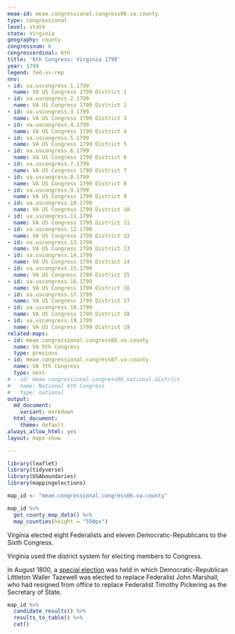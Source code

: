 ```yaml
---
meae-id: meae.congressional.congress06.va.county
type: congressional
level: state
state: Virginia
geography: county
congressnum: 6
congressordinal: 6th
title: '6th Congress: Virginia 1799'
year: 1799
legend: fed-vs-rep
nnv:
- id: va.uscongress.1.1799
  name: VA US Congress 1799 District 1
- id: va.uscongress.2.1799
  name: VA US Congress 1799 District 2
- id: va.uscongress.3.1799
  name: VA US Congress 1799 District 3
- id: va.uscongress.4.1799
  name: VA US Congress 1799 District 4
- id: va.uscongress.5.1799
  name: VA US Congress 1799 District 5
- id: va.uscongress.6.1799
  name: VA US Congress 1799 District 6
- id: va.uscongress.7.1799
  name: VA US Congress 1799 District 7
- id: va.uscongress.8.1799
  name: VA US Congress 1799 District 8
- id: va.uscongress.9.1799
  name: VA US Congress 1799 District 9
- id: va.uscongress.10.1799
  name: VA US Congress 1799 District 10
- id: va.uscongress.11.1799
  name: VA US Congress 1799 District 11
- id: va.uscongress.12.1799
  name: VA US Congress 1799 District 12
- id: va.uscongress.13.1799
  name: VA US Congress 1799 District 13
- id: va.uscongress.14.1799
  name: VA US Congress 1799 District 14
- id: va.uscongress.15.1799
  name: VA US Congress 1799 District 15
- id: va.uscongress.16.1799
  name: VA US Congress 1799 District 16
- id: va.uscongress.17.1799
  name: VA US Congress 1799 District 17
- id: va.uscongress.18.1799
  name: VA US Congress 1799 District 18
- id: va.uscongress.19.1799
  name: VA US Congress 1799 District 19
related-maps:
- id: meae.congressional.congress05.va.county
  name: VA 5th Congress
  type: previous
- id: meae.congressional.congress07.va.county
  name: VA 7th Congress
  type: next
# - id: meae.congressional.congress06.national.district
#   name: National 6th Congress
#   type: national
output:
  md_document:
    variant: markdown
  html_document:
    theme: default
always_allow_html: yes
layout: maps-show

---
```


```r
library(leaflet)
library(tidyverse)
library(USAboundaries)
library(mappingelections)

map_id <- "meae.congressional.congress06.va.county"
```

<div class="map">

```r
map_id %>%
  get_county_map_data() %>%
  map_counties(height = "550px")
```

</div>

Virginia elected eight Federalists and eleven Democratic-Republicans to the Sixth Congress.

Virginia used the district system for electing members to Congress.

In August 1800, a [special election](https://elections.lib.tufts.edu/catalog/tufts:va.special.uscongress.13.1800) was held in which Democratic-Republican Littleton Waller Tazewell was elected to replace Federalist John Marshall, who had resigned from office to replace Federalist Timothy Pickering as the Secretary of State.

<div class="results-table">

```r
map_id %>%
  candidate_results() %>%
  results_to_table() %>%
  cat()
```

</div>
